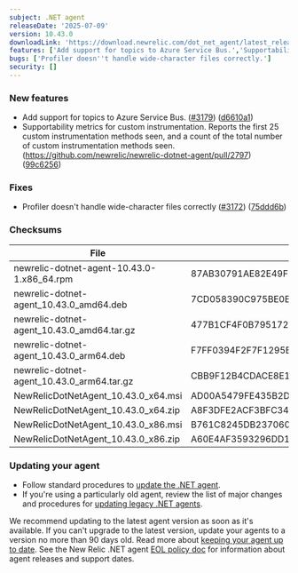 ```yaml
---
subject: .NET agent
releaseDate: '2025-07-09'
version: 10.43.0
downloadLink: 'https://download.newrelic.com/dot_net_agent/latest_release'
features: ['Add support for topics to Azure Service Bus.','Supportability metrics for custom instrumentation.']
bugs: ['Profiler doesn''t handle wide-character files correctly.']
security: []
---
```


### New features

* Add support for topics to Azure Service Bus. ([#3179](https://github.com/newrelic/newrelic-dotnet-agent/issues/3179)) ([d6610a1](https://github.com/newrelic/newrelic-dotnet-agent/commit/d6610a19a862570b2a15b8c7f0f5156fee0fa805))
* Supportability metrics for custom instrumentation. Reports the first 25 custom instrumentation methods seen, and a count of the total number of custom instrumentation methods seen. (https://github.com/newrelic/newrelic-dotnet-agent/pull/2797) ([99c6256](https://github.com/newrelic/newrelic-dotnet-agent/commit/99c625659f0739c3453692a9bdf676e2b55a6658))

### Fixes

* Profiler doesn't handle wide-character files correctly ([#3172](https://github.com/newrelic/newrelic-dotnet-agent/issues/3172)) ([75ddd6b](https://github.com/newrelic/newrelic-dotnet-agent/commit/75ddd6b4aa55e3a5fb8501800bb6cc5b0e81e08c))

### Checksums
| File | SHA - 256  Hash |
| ---| ---|
| newrelic-dotnet-agent-10.43.0-1.x86_64.rpm | 87AB30791AE82E49F2DCB4E47983BB93A7933DAC6A3C18D0DEB62B3C5D0EB6ED |
| newrelic-dotnet-agent_10.43.0_amd64.deb | 7CD058390C975BE0EC037669C0F46AD75EA821161FADE71D01CFBFCFE674FBDB |
| newrelic-dotnet-agent_10.43.0_amd64.tar.gz | 477B1CF4F0B7951729CE38326B857562F7B50B1DC968D5DFD0F727A90B8374C1 |
| newrelic-dotnet-agent_10.43.0_arm64.deb | F7FF0394F2F7F1295B65256C27F0725191D8B572B2A8BC716A394FE2B85BAA38 |
| newrelic-dotnet-agent_10.43.0_arm64.tar.gz | CBB9F12B4CDACE8E1A77138DFCB7371E221C78212494761CC6915417388623B0 |
| NewRelicDotNetAgent_10.43.0_x64.msi | AD00A5479FE435B2D9D1CC8B8851CD957025390AFC1F849F733D22E37E28E622 |
| NewRelicDotNetAgent_10.43.0_x64.zip | A8F3DFE2ACF3BFC3454D131127018B43C9F61E6009C2D1E63F446B1B2AA7A171 |
| NewRelicDotNetAgent_10.43.0_x86.msi | B761C8245DB2370602D737D2C6EB428BA37F3AFD65B1D47E41ACFDDEE513189A |
| NewRelicDotNetAgent_10.43.0_x86.zip | A60E4AF3593296DD18FDFAE893F1DB04665A0D80E36C08A828986DF27FC7646A |


### Updating your agent

* Follow standard procedures to [update the .NET agent](/docs/agents/net-agent/installation-configuration/update-net-agent).
* If you're using a particularly old agent, review the list of major changes and procedures for [updating legacy .NET agents](/docs/apm/agents/net-agent/installation/update-net-agent/#updating_older_net).

We recommend updating to the latest agent version as soon as it's available. If you can't upgrade to the latest version, update your agents to a version no more than 90 days old. Read more about [keeping your agent up to date](/docs/new-relic-solutions/new-relic-one/install-configure/update-new-relic-agent).
See the New Relic .NET agent [EOL policy doc](/docs/apm/agents/net-agent/getting-started/net-agent-eol-policy) for information about agent releases and support dates.

